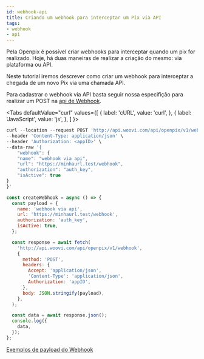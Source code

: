 ```yaml
---
id: webhook-api
title: Criando um webhook para interceptar um Pix via API
tags:
- webhook
- api
---
```



Pela Openpix é possível criar webhooks para interceptar quando um pix for realizado. Hoje, há duas maneiras de realizar a criação do mesmo: via plataforma ou API.

Neste tutorial iremos descrever como criar um webhook para interceptar a chegada de um novo Pix via uma chamada API.

Para cadastrar o webhook via API basta seguir nossa especifição para realizar um POST na [api de Webhook](https://developers.woovi.com/api#tag/webhook/paths/~1api~1openpix~1v1~1webhook/post).

<Tabs
defaultValue="curl"
    values={[
        { label: 'cURL', value: 'curl', },
        { label: 'JavaScript', value: 'js', },
    ]
}>

<TabItem value="curl">

```jsx
curl --location --request POST 'http://api.woovi.com/api/openpix/v1/webhook' \
--header 'Content-Type: application/json' \
--header 'Authorization: <appID>' \
--data-raw '{
    "webhook": {
    "name": "webhook via api",
    "url": "https://minhaurl.test/webhook",
    "authorization": "auth_key",
    "isActive": true
}
}'
```

</TabItem>

<TabItem value="js">

```jsx
const createWebhook = async () => {
  const payload = {
    name: 'webhook via api',
    url: 'https://minhaurl.test/webhook',
    authorization: 'auth_key',
    isActive: true,
  };

  const response = await fetch(
    'http://api.woovi.com/api/openpix/v1/webhook',
    {
      method: 'POST',
      headers: {
        Accept: 'application/json',
        'Content-Type': 'application/json',
        Authorization: 'appID',
      },
      body: JSON.stringify(payload),
    },
  );

  const data = await response.json();
  console.log({
    data,
  });
};
```

</TabItem>

</Tabs>

[Exemplos de payload do Webhook](/docs/category/exemplos)

